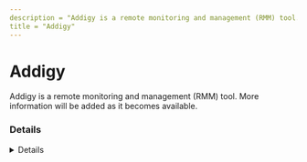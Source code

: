 ```yaml
---
description = "Addigy is a remote monitoring and management (RMM) tool. More information will be added as it becomes available."
title = "Addigy"
---
```




# Addigy

Addigy is a remote monitoring and management (RMM) tool. More information will be added as it becomes available.

### Details
<Details author={""}
         category={""}
         created={""}
         website={""}
         lastModified={"2-27-2024"}
         privileges={""}
         free={ false }
         verification={ false }
/>

#### Installation Paths
<Card code={ ["addigy-*.pkg"] }/>





### Forensic Artifacts




#### Network Artifacts
<EuiSpacer size="xl"/>
<NetworkArtifactsTable data={ [{"Description": "Known remote domains", "Domains": ["prod.addigy.com", "grtmprod.addigy.com", "agents.addigy.com"], "Ports": []}] }/>




### Detections
- Detects potential network activity of Addigy RMM tool
  - [Sigma Rule](https://github.com/magicsword-io/LOLRMM/blob/main/detections/sigma/addigy_network_sigma.yml)

### References
- [https://addigy.com/](https://addigy.com/)

